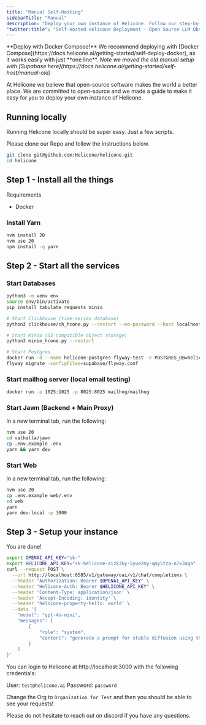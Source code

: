 ```yaml
---
title: "Manual Self-Hosting"
sidebarTitle: "Manual"
description: "Deploy your own instance of Helicone. Follow our step-by-step guide to set up a local, self-hosted version of the LLM observability platform."
"twitter:title": "Self-Hosted Helicone Deployment - Open Source LLM Observability"
---
```


<Warning>
  **Deploy with Docker Compose!** We recommend deploying with [Docker
  Compose](https://docs.helicone.ai/getting-started/self-deploy-docker), as it
  works easily with just **one line**.
</Warning>

<i>
  Note we moved the old manual setup with [Supabase
  here](https://docs.helicone.ai/getting-started/self-host/manual-old)
</i>

At Helicone we believe that open-source software makes the world a better place. We are committed to open-source and we made a guide to make it easy for you to deploy your own instance of Helicone.

## Running locally

Running Helicone locally should be super easy. Just a few scripts.

Please clone our Repo and follow the instructions below.

```bash
git clone git@github.com:Helicone/helicone.git
cd helicone
```

## Step 1 - Install all the things

Requirements

- Docker

### Install Yarn

```bash
nvm install 20
nvm use 20
npm install -g yarn
```

## Step 2 - Start all the services

### Start Databases

```bash
python3 -m venv env
source env/bin/activate
pip install tabulate requests minio

# Start Clickhouse (time-series database)
python3 clickhouse/ch_hcone.py --restart --no-password --host localhost

# Start Minio (S3 compatible object storage)
python3 minio_hcone.py --restart

# Start Postgres
docker run -d --name helicone-postgres-flyway-test -e POSTGRES_DB=helicone_test -e POSTGRES_USER=postgres -e POSTGRES_PASSWORD=testpassword -p 54388:5432 -v postgres_flyway_data:/var/lib/postgresql/data postgres:17.4
flyway migrate -configFiles=supabase/flyway.conf
```

### Start mailhog server (local email testing)

```bash
docker run -p 1025:1025 -p 8025:8025 mailhog/mailhog
```

### Start Jawn (Backend + Main Proxy)

In a new terminal tab, run the following:

```bash
nvm use 20
cd valhalla/jawn
cp .env.example .env
yarn && yarn dev
```

### Start Web

In a new terminal tab, run the following:

```bash
nvm use 20
cp .env.example web/.env
cd web
yarn
yarn dev:local -p 3000
```

## Step 3 - Setup your instance

You are done!

```bash
export OPENAI_API_KEY="sk-"
export HELICONE_API_KEY="sk-helicone-aizk36y-5yue2my-qmy5tza-n7x3aqa"
curl --request POST \
  --url http://localhost:8585/v1/gateway/oai/v1/chat/completions \
  --header "Authorization: Bearer $OPENAI_API_KEY" \
  --header "Helicone-Auth: Bearer $HELICONE_API_KEY" \
  --header 'Content-Type: application/json' \
  --header 'Accept-Encoding: identity' \
  --header 'helicone-property-hello: world' \
  --data '{
    "model": "gpt-4o-mini",
    "messages": [
        {
            "role": "system",
            "content": "generate a prompt for stable diffusion using this article.\n The prompt should instruct the image generation model to generate a image that would be suitable for the main image of the article.\n Therefore, the image should be relevant to the article, while being photorealistic, and safe for work.\n Only include the prompt, and do not include a introduction to the prompt. The entire prompt should be 90 characters or less. Make it as relevant to the image as possible, but do not include people or faces in the prompt."
        }
    ]
}'
```

You can login to Helicone at http://localhost:3000
with the following credentials:

User: `test@helicone.ai`
Password: `password`

Change the Org to `Organization for Test` and then you should be able to see your requests!

Please do not hesitate to reach out on discord if you have any questions.
